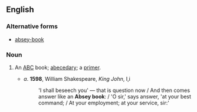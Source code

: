 ==English==

===Alternative forms===
* [[absey-book]]

===Noun===
{{en-noun|head=[[absey]] [[book]]}}

# {{obsolete}} An [[ABC]] book; [[abecedary]]; a [[primer]]. 
#* ''a''. '''1598''', William Shakespeare, ''King John'', I,i
#*: 'I shall beseech you' — that is question now / And then comes answer like an '''Absey book''': / 'O sir,' says answer, 'at your best command; / At your employment; at your service, sir:'